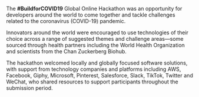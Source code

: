 The **#BuildforCOVID19** Global Online Hackathon was an opportunity for developers around the world to come together and tackle challenges related to the coronavirus (COVID-19) pandemic.

Innovators around the world were encouraged to use technologies of their choice across a range of suggested themes and challenge areas—some sourced through health partners including the World Health Organization and scientists from the Chan Zuckerberg Biohub.

The hackathon welcomed locally and globally focused software solutions, with support from technology companies and platforms including AWS, Facebook, Giphy, Microsoft, Pinterest, Salesforce, Slack, TikTok, Twitter and WeChat, who shared resources to support participants throughout the submission period.
